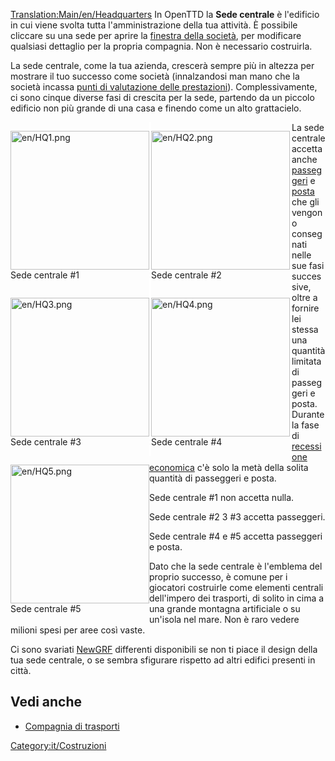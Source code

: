 [[Translation:Main/en/Headquarters]]
In OpenTTD la '''Sede centrale''' è l'edificio in cui viene svolta tutta l'amministrazione della tua attività. È possibile cliccare su una sede per aprire la [[Main/it/Compagnia di trasporti|finestra della società]], per modificare qualsiasi dettaglio per la propria compagnia. Non è necessario costruirla.

La sede centrale, come la tua azienda, crescerà sempre più in altezza per mostrare il tuo successo come società (innalzandosi man mano che la società incassa [[Main/it/Valutazione dettagliata prestazioni|punti di valutazione delle prestazioni]]). Complessivamente, ci sono cinque diverse fasi di crescita per la sede, partendo da un piccolo edificio non più grande di una casa e finendo come un alto grattacielo.

<div style="float:left;border-right:3px solid white">[[File:en/HQ1.png|222px]]<br />Sede centrale #1</div>
<div style="float:left;border-right:3px solid white">[[File:en/HQ2.png|222px]]<br />Sede centrale #2</div>
<div style="float:left;border-right:3px solid white">[[File:en/HQ3.png|222px]]<br />Sede centrale #3</div>
<div style="float:left;border-right:3px solid white">[[File:en/HQ4.png|222px]]<br />Sede centrale #4</div>
<div style="float:left">[[File:en/HQ5.png|222px]]<br />Sede centrale #5</div>

{{en/-}}

La sede centrale accetta anche [[Main/it/Passeggeri|passeggeri]] e [[Main/it/Posta|posta]] che gli vengono consegnati nelle sue fasi successive, oltre a fornire lei stessa una quantità limitata di passeggeri e posta. Durante la fase di [[Main/en/Economia/It#Recessione|recessione economica]] c'è solo la metà della solita quantità di passeggeri e posta.

Sede centrale  #1 non accetta nulla.

Sede centrale  #2 3 #3 accetta passeggeri.

Sede centrale  #4 e #5 accetta passeggeri e posta.

Dato che la sede centrale è l'emblema del proprio successo, è comune per i giocatori costruirle come elementi centrali dell'impero dei trasporti, di solito in cima a una grande montagna artificiale o su un'isola nel mare. Non è raro vedere milioni spesi per aree così vaste.

Ci sono svariati [[Main/it/NewGRF|NewGRF]] differenti disponibili se non ti piace il design della tua sede centrale, o se sembra sfigurare rispetto ad altri edifici presenti in città.

==Vedi anche==
*[[Main/it/Compagnia di trasporti|Compagnia di trasporti]]

[[Category:it/Costruzioni]]